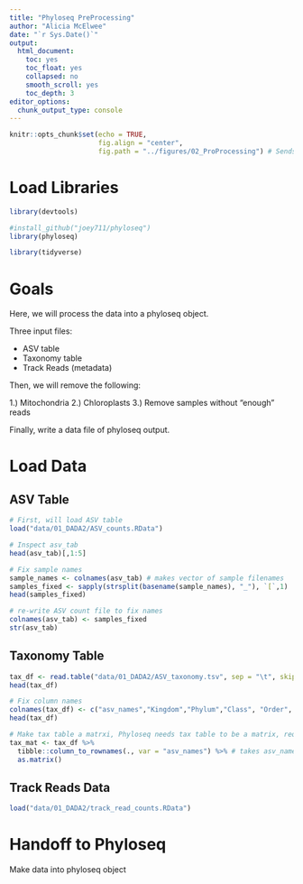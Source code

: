 ```yaml
---
title: "Phyloseq PreProcessing"
author: "Alicia McElwee"
date: "`r Sys.Date()`"
output: 
  html_document:
    toc: yes
    toc_float: yes
    collapsed: no
    smooth_scroll: yes
    toc_depth: 3
editor_options: 
  chunk_output_type: console
---
```


```r
knitr::opts_chunk$set(echo = TRUE,
                      fig.align = "center",
                      fig.path = "../figures/02_ProProcessing") # Sends any figure output to this folder
```


# Load Libraries
```r

library(devtools)

#install_github("joey711/phyloseq")
library(phyloseq)

library(tidyverse)

```

# Goals

Here, we will process the data into a phyloseq object.

Three input files:

- ASV table
- Taxonomy table
- Track Reads (metadata)

Then, we will remove the following:

1.) Mitochondria
2.) Chloroplasts
3.) Remove samples without "enough" reads

Finally, write a data file of phyloseq output.



# Load Data

## ASV Table
```r
# First, will load ASV table
load("data/01_DADA2/ASV_counts.RData")

# Inspect asv_tab
head(asv_tab)[,1:5]

# Fix sample names
sample_names <- colnames(asv_tab) # makes vector of sample filenames 
samples_fixed <- sapply(strsplit(basename(sample_names), "_"), `[`,1)
head(samples_fixed)

# re-write ASV count file to fix names
colnames(asv_tab) <- samples_fixed
str(asv_tab)

```

## Taxonomy Table
``` r
tax_df <- read.table("data/01_DADA2/ASV_taxonomy.tsv", sep = "\t", skip = 1)
head(tax_df)

# Fix column names
colnames(tax_df) <- c("asv_names","Kingdom","Phylum","Class", "Order", "Family", "Genus", "Species", "ASV", "ASV_seq")
head(tax_df)

# Make tax table a matrxi, Phyloseq needs tax table to be a matrix, requires row and column names
tax_mat <- tax_df %>%
  tibble::column_to_rownames(., var = "asv_names") %>% # takes asv_names column and makes it row names 
  as.matrix()


```

## Track Reads Data
``` r
load("data/01_DADA2/track_read_counts.RData")


```


# Handoff to Phyloseq

Make data into phyloseq object
```r


```
